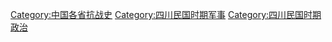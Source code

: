 [[Category:中国各省抗战史|Category:中国各省抗战史]]
[[Category:四川民国时期军事|Category:四川民国时期军事]]
[[Category:四川民国时期政治|Category:四川民国时期政治]]